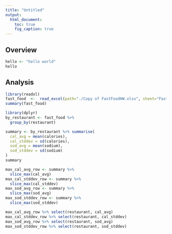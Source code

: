 ```yaml
---
title: "Untitled"
output:
  html_document:
    toc: true
    fig_caption: true
---
```


## Overview
```r
hello <- "hello world"
hello
```


## Analysis
```r
library(readxl)
fast_food  <-  read_excel(path="./Copy of FastFoodHW.xlsx", sheet="FastFood")
summary(fast_food)
```

```r
library(dplyr)
by_restaurant <- fast_food %>%
  group_by(restaurant)
```

```r
summary <- by_restaurant %>% summarise(
  cal_avg = mean(calories),
  cal_stddev = sd(calories),
  sod_avg = mean(sodium),
  sod_stddev = sd(sodium)
)
summary
```

```r
max_cal_avg_row <- summary %>% 
  slice_max(cal_avg)
max_cal_stddev_row <- summary %>%
  slice_max(cal_stddev)
max_sod_avg_row <- summary %>%
  slice_max(sod_avg)
max_sod_stddev_row <- summary %>%
  slice_max(sod_stddev)

max_cal_avg_row %>% select(restaurant, cal_avg)
max_cal_stddev_row %>% select(restaurant, cal_stddev)
max_sod_avg_row %>% select(restaurant, sod_avg)
max_sod_stddev_row %>% select(restaurant, sod_stddev)
```

